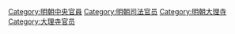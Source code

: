 [[Category:明朝中央官員|Category:明朝中央官員]]
[[Category:明朝司法官员|Category:明朝司法官员]]
[[Category:明朝大理寺|Category:明朝大理寺]]
[[Category:大理寺官员|Category:大理寺官员]]